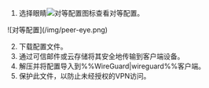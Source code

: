 1. 选择眼睛![对等配置](/img/eye-icon.png)图标查看对等配置。

<div style={{ margin: 'auto', maxWidth: '600px', display: 'flex', flexDirection: 'column', alignItems: 'center' }}>
  ![对等配置](/img/peer-eye.png)
</div>

2. 下载配置文件。
3. 通过可信邮件或云存储将其安全地传输到客户端设备。
4. 解压并将配置导入到%%WireGuard|wireguard%%客户端。
5. 保护此文件，以防止未经授权的VPN访问。
